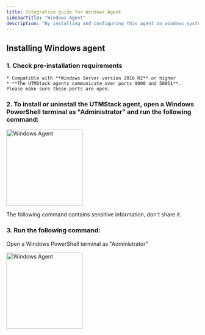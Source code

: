```yaml
---
title: Integration guide for Windows Agent
sidebarTitle: "Windows Agent"
description: "By installing and configuring this agent on windows systems you can send the logs generated by this operating system to UTMStack"
---
```


## Installing Windows agent

### 1. Check pre-installation requirements

    * Compatible with **Windows Server version 2016 R2** or higher
    * **The UTMStack agents communicate over ports 9000 and 50051**. Please make sure these ports are open.

### 2. To install or uninstall the UTMStack agent, open a Windows PowerShell terminal as "Administrator" and run the following command:


<img
  height="200"
  className="block rounded-xl"
  src="/images/integrations/windowsagent/step2.png"
  alt="Windows Agent"
/>


<Warning>
    The following command contains sensitive information, don't share it.
</Warning>

### 3. Run the following command:

<Tip>
     Open a Windows PowerShell terminal as "Administrator"
</Tip>

<img
  height="200"
  className="block rounded-xl"
  src="/images/integrations/windowsagent/step5.png"
  alt="Windows Agent"
/>
